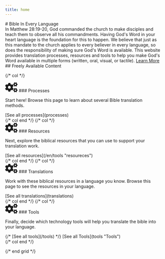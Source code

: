 ```yaml
---
title: home
---
```


<div
  class="min-h-screen grid place-content-center bg-#555 bg-blend-multiply bg-cover bg-fixed bg-center-bottom py-30"
  style={`background-image: url("/images/bgbk.jpeg")`}
>
  <div class="max-w-prose mx-auto text-white px-4">
    <div class="text-center font-700 mb-12">
    # Bible In Every Language
    </div>
    In Matthew 28:19-20, God commanded the church to make disciples and teach them
    to observe all his commandments. Having God's Word in your heart language is
    the foundation for this to happen. We believe that just as this mandate to the
    church applies to every believer in every language, so does the responsibility
    of making sure God's Word is available. This website provides translation processes,
    resources and tools to help you make God's Word available in multiple forms (written,
    oral, visual, or tactile).
    <a
      href="#freely-available-content"
      class="text-center text-white px-10 py-4 border  font-700  decoration-none border-white border-2 rounded block h-20 w-72 bg-transparent mx-auto mt-8"
    >
      Learn More
    </a>
  </div>
</div>

<div class="container mx-auto py-32 px-4">
<div class="text-center mb-8">
## Freely Available Content
</div>
<div class="grid grid-cols-[repeat(auto-fit,_minmax(200px,1fr))] gap-6 lg:gap-10">

{/* col */}

  <div class="flex flex-col justify-between">
  <div class="text-[#954547] flex gap-2 items-center">
<svg xmlns="http://www.w3.org/2000/svg" width="40" height="32" viewBox="0 0 640 512"><path fill="currentColor" d="m512.1 191l-8.2 14.3c-3 5.3-9.4 7.5-15.1 5.4c-11.8-4.4-22.6-10.7-32.1-18.6c-4.6-3.8-5.8-10.5-2.8-15.7l8.2-14.3c-6.9-8-12.3-17.3-15.9-27.4h-16.5c-6 0-11.2-4.3-12.2-10.3c-2-12-2.1-24.6 0-37.1c1-6 6.2-10.4 12.2-10.4h16.5c3.6-10.1 9-19.4 15.9-27.4l-8.2-14.3c-3-5.2-1.9-11.9 2.8-15.7c9.5-7.9 20.4-14.2 32.1-18.6c5.7-2.1 12.1.1 15.1 5.4l8.2 14.3c10.5-1.9 21.2-1.9 31.7 0L552 6.3c3-5.3 9.4-7.5 15.1-5.4c11.8 4.4 22.6 10.7 32.1 18.6c4.6 3.8 5.8 10.5 2.8 15.7l-8.2 14.3c6.9 8 12.3 17.3 15.9 27.4h16.5c6 0 11.2 4.3 12.2 10.3c2 12 2.1 24.6 0 37.1c-1 6-6.2 10.4-12.2 10.4h-16.5c-3.6 10.1-9 19.4-15.9 27.4l8.2 14.3c3 5.2 1.9 11.9-2.8 15.7c-9.5 7.9-20.4 14.2-32.1 18.6c-5.7 2.1-12.1-.1-15.1-5.4l-8.2-14.3c-10.4 1.9-21.2 1.9-31.7 0zm-10.5-58.8c38.5 29.6 82.4-14.3 52.8-52.8c-38.5-29.7-82.4 14.3-52.8 52.8zM386.3 286.1l33.7 16.8c10.1 5.8 14.5 18.1 10.5 29.1c-8.9 24.2-26.4 46.4-42.6 65.8c-7.4 8.9-20.2 11.1-30.3 5.3l-29.1-16.8c-16 13.7-34.6 24.6-54.9 31.7v33.6c0 11.6-8.3 21.6-19.7 23.6c-24.6 4.2-50.4 4.4-75.9 0c-11.5-2-20-11.9-20-23.6V418c-20.3-7.2-38.9-18-54.9-31.7L74 403c-10 5.8-22.9 3.6-30.3-5.3c-16.2-19.4-33.3-41.6-42.2-65.7c-4-10.9.4-23.2 10.5-29.1l33.3-16.8c-3.9-20.9-3.9-42.4 0-63.4L12 205.8c-10.1-5.8-14.6-18.1-10.5-29c8.9-24.2 26-46.4 42.2-65.8c7.4-8.9 20.2-11.1 30.3-5.3l29.1 16.8c16-13.7 34.6-24.6 54.9-31.7V57.1c0-11.5 8.2-21.5 19.6-23.5c24.6-4.2 50.5-4.4 76-.1c11.5 2 20 11.9 20 23.6v33.6c20.3 7.2 38.9 18 54.9 31.7l29.1-16.8c10-5.8 22.9-3.6 30.3 5.3c16.2 19.4 33.2 41.6 42.1 65.8c4 10.9.1 23.2-10 29.1l-33.7 16.8c3.9 21 3.9 42.5 0 63.5zm-117.6 21.1c59.2-77-28.7-164.9-105.7-105.7c-59.2 77 28.7 164.9 105.7 105.7zm243.4 182.7l-8.2 14.3c-3 5.3-9.4 7.5-15.1 5.4c-11.8-4.4-22.6-10.7-32.1-18.6c-4.6-3.8-5.8-10.5-2.8-15.7l8.2-14.3c-6.9-8-12.3-17.3-15.9-27.4h-16.5c-6 0-11.2-4.3-12.2-10.3c-2-12-2.1-24.6 0-37.1c1-6 6.2-10.4 12.2-10.4h16.5c3.6-10.1 9-19.4 15.9-27.4l-8.2-14.3c-3-5.2-1.9-11.9 2.8-15.7c9.5-7.9 20.4-14.2 32.1-18.6c5.7-2.1 12.1.1 15.1 5.4l8.2 14.3c10.5-1.9 21.2-1.9 31.7 0l8.2-14.3c3-5.3 9.4-7.5 15.1-5.4c11.8 4.4 22.6 10.7 32.1 18.6c4.6 3.8 5.8 10.5 2.8 15.7l-8.2 14.3c6.9 8 12.3 17.3 15.9 27.4h16.5c6 0 11.2 4.3 12.2 10.3c2 12 2.1 24.6 0 37.1c-1 6-6.2 10.4-12.2 10.4h-16.5c-3.6 10.1-9 19.4-15.9 27.4l8.2 14.3c3 5.2 1.9 11.9-2.8 15.7c-9.5 7.9-20.4 14.2-32.1 18.6c-5.7 2.1-12.1-.1-15.1-5.4l-8.2-14.3c-10.4 1.9-21.2 1.9-31.7 0zM501.6 431c38.5 29.6 82.4-14.3 52.8-52.8c-38.5-29.6-82.4 14.3-52.8 52.8z"/></svg>
  ### Processes
  </div>
<p class="my-4"> Start here! Browse this page to learn about several Bible translation methods. </p>
  <span class="block">
[See all processes](processes)
  </span>
  </div>
{/* col end */}
{/* col */}
  <div class="flex flex-col justify-between">
  <div class="text-[#d89234] flex gap-2 items-center">
<svg xmlns="http://www.w3.org/2000/svg" width="40" height="32" viewBox="0 0 640 512"><path fill="currentColor" d="m512.1 191l-8.2 14.3c-3 5.3-9.4 7.5-15.1 5.4c-11.8-4.4-22.6-10.7-32.1-18.6c-4.6-3.8-5.8-10.5-2.8-15.7l8.2-14.3c-6.9-8-12.3-17.3-15.9-27.4h-16.5c-6 0-11.2-4.3-12.2-10.3c-2-12-2.1-24.6 0-37.1c1-6 6.2-10.4 12.2-10.4h16.5c3.6-10.1 9-19.4 15.9-27.4l-8.2-14.3c-3-5.2-1.9-11.9 2.8-15.7c9.5-7.9 20.4-14.2 32.1-18.6c5.7-2.1 12.1.1 15.1 5.4l8.2 14.3c10.5-1.9 21.2-1.9 31.7 0L552 6.3c3-5.3 9.4-7.5 15.1-5.4c11.8 4.4 22.6 10.7 32.1 18.6c4.6 3.8 5.8 10.5 2.8 15.7l-8.2 14.3c6.9 8 12.3 17.3 15.9 27.4h16.5c6 0 11.2 4.3 12.2 10.3c2 12 2.1 24.6 0 37.1c-1 6-6.2 10.4-12.2 10.4h-16.5c-3.6 10.1-9 19.4-15.9 27.4l8.2 14.3c3 5.2 1.9 11.9-2.8 15.7c-9.5 7.9-20.4 14.2-32.1 18.6c-5.7 2.1-12.1-.1-15.1-5.4l-8.2-14.3c-10.4 1.9-21.2 1.9-31.7 0zm-10.5-58.8c38.5 29.6 82.4-14.3 52.8-52.8c-38.5-29.7-82.4 14.3-52.8 52.8zM386.3 286.1l33.7 16.8c10.1 5.8 14.5 18.1 10.5 29.1c-8.9 24.2-26.4 46.4-42.6 65.8c-7.4 8.9-20.2 11.1-30.3 5.3l-29.1-16.8c-16 13.7-34.6 24.6-54.9 31.7v33.6c0 11.6-8.3 21.6-19.7 23.6c-24.6 4.2-50.4 4.4-75.9 0c-11.5-2-20-11.9-20-23.6V418c-20.3-7.2-38.9-18-54.9-31.7L74 403c-10 5.8-22.9 3.6-30.3-5.3c-16.2-19.4-33.3-41.6-42.2-65.7c-4-10.9.4-23.2 10.5-29.1l33.3-16.8c-3.9-20.9-3.9-42.4 0-63.4L12 205.8c-10.1-5.8-14.6-18.1-10.5-29c8.9-24.2 26-46.4 42.2-65.8c7.4-8.9 20.2-11.1 30.3-5.3l29.1 16.8c16-13.7 34.6-24.6 54.9-31.7V57.1c0-11.5 8.2-21.5 19.6-23.5c24.6-4.2 50.5-4.4 76-.1c11.5 2 20 11.9 20 23.6v33.6c20.3 7.2 38.9 18 54.9 31.7l29.1-16.8c10-5.8 22.9-3.6 30.3 5.3c16.2 19.4 33.2 41.6 42.1 65.8c4 10.9.1 23.2-10 29.1l-33.7 16.8c3.9 21 3.9 42.5 0 63.5zm-117.6 21.1c59.2-77-28.7-164.9-105.7-105.7c-59.2 77 28.7 164.9 105.7 105.7zm243.4 182.7l-8.2 14.3c-3 5.3-9.4 7.5-15.1 5.4c-11.8-4.4-22.6-10.7-32.1-18.6c-4.6-3.8-5.8-10.5-2.8-15.7l8.2-14.3c-6.9-8-12.3-17.3-15.9-27.4h-16.5c-6 0-11.2-4.3-12.2-10.3c-2-12-2.1-24.6 0-37.1c1-6 6.2-10.4 12.2-10.4h16.5c3.6-10.1 9-19.4 15.9-27.4l-8.2-14.3c-3-5.2-1.9-11.9 2.8-15.7c9.5-7.9 20.4-14.2 32.1-18.6c5.7-2.1 12.1.1 15.1 5.4l8.2 14.3c10.5-1.9 21.2-1.9 31.7 0l8.2-14.3c3-5.3 9.4-7.5 15.1-5.4c11.8 4.4 22.6 10.7 32.1 18.6c4.6 3.8 5.8 10.5 2.8 15.7l-8.2 14.3c6.9 8 12.3 17.3 15.9 27.4h16.5c6 0 11.2 4.3 12.2 10.3c2 12 2.1 24.6 0 37.1c-1 6-6.2 10.4-12.2 10.4h-16.5c-3.6 10.1-9 19.4-15.9 27.4l8.2 14.3c3 5.2 1.9 11.9-2.8 15.7c-9.5 7.9-20.4 14.2-32.1 18.6c-5.7 2.1-12.1-.1-15.1-5.4l-8.2-14.3c-10.4 1.9-21.2 1.9-31.7 0zM501.6 431c38.5 29.6 82.4-14.3 52.8-52.8c-38.5-29.6-82.4 14.3-52.8 52.8z"/></svg>
  ### Resources
  </div>
<p class="my-4">Next, explore the biblical resources that you can use to support your translation work.</p>
  <span class="block">
[See all resources](/en/tools "resoureces")
  </span>
  </div>
{/* col end */}
{/* col */}
  <div class="flex flex-col justify-between">
  <div class="text-[#8dc42e] flex gap-2 items-center">
<svg xmlns="http://www.w3.org/2000/svg" width="40" height="32" viewBox="0 0 640 512"><path fill="currentColor" d="m512.1 191l-8.2 14.3c-3 5.3-9.4 7.5-15.1 5.4c-11.8-4.4-22.6-10.7-32.1-18.6c-4.6-3.8-5.8-10.5-2.8-15.7l8.2-14.3c-6.9-8-12.3-17.3-15.9-27.4h-16.5c-6 0-11.2-4.3-12.2-10.3c-2-12-2.1-24.6 0-37.1c1-6 6.2-10.4 12.2-10.4h16.5c3.6-10.1 9-19.4 15.9-27.4l-8.2-14.3c-3-5.2-1.9-11.9 2.8-15.7c9.5-7.9 20.4-14.2 32.1-18.6c5.7-2.1 12.1.1 15.1 5.4l8.2 14.3c10.5-1.9 21.2-1.9 31.7 0L552 6.3c3-5.3 9.4-7.5 15.1-5.4c11.8 4.4 22.6 10.7 32.1 18.6c4.6 3.8 5.8 10.5 2.8 15.7l-8.2 14.3c6.9 8 12.3 17.3 15.9 27.4h16.5c6 0 11.2 4.3 12.2 10.3c2 12 2.1 24.6 0 37.1c-1 6-6.2 10.4-12.2 10.4h-16.5c-3.6 10.1-9 19.4-15.9 27.4l8.2 14.3c3 5.2 1.9 11.9-2.8 15.7c-9.5 7.9-20.4 14.2-32.1 18.6c-5.7 2.1-12.1-.1-15.1-5.4l-8.2-14.3c-10.4 1.9-21.2 1.9-31.7 0zm-10.5-58.8c38.5 29.6 82.4-14.3 52.8-52.8c-38.5-29.7-82.4 14.3-52.8 52.8zM386.3 286.1l33.7 16.8c10.1 5.8 14.5 18.1 10.5 29.1c-8.9 24.2-26.4 46.4-42.6 65.8c-7.4 8.9-20.2 11.1-30.3 5.3l-29.1-16.8c-16 13.7-34.6 24.6-54.9 31.7v33.6c0 11.6-8.3 21.6-19.7 23.6c-24.6 4.2-50.4 4.4-75.9 0c-11.5-2-20-11.9-20-23.6V418c-20.3-7.2-38.9-18-54.9-31.7L74 403c-10 5.8-22.9 3.6-30.3-5.3c-16.2-19.4-33.3-41.6-42.2-65.7c-4-10.9.4-23.2 10.5-29.1l33.3-16.8c-3.9-20.9-3.9-42.4 0-63.4L12 205.8c-10.1-5.8-14.6-18.1-10.5-29c8.9-24.2 26-46.4 42.2-65.8c7.4-8.9 20.2-11.1 30.3-5.3l29.1 16.8c16-13.7 34.6-24.6 54.9-31.7V57.1c0-11.5 8.2-21.5 19.6-23.5c24.6-4.2 50.5-4.4 76-.1c11.5 2 20 11.9 20 23.6v33.6c20.3 7.2 38.9 18 54.9 31.7l29.1-16.8c10-5.8 22.9-3.6 30.3 5.3c16.2 19.4 33.2 41.6 42.1 65.8c4 10.9.1 23.2-10 29.1l-33.7 16.8c3.9 21 3.9 42.5 0 63.5zm-117.6 21.1c59.2-77-28.7-164.9-105.7-105.7c-59.2 77 28.7 164.9 105.7 105.7zm243.4 182.7l-8.2 14.3c-3 5.3-9.4 7.5-15.1 5.4c-11.8-4.4-22.6-10.7-32.1-18.6c-4.6-3.8-5.8-10.5-2.8-15.7l8.2-14.3c-6.9-8-12.3-17.3-15.9-27.4h-16.5c-6 0-11.2-4.3-12.2-10.3c-2-12-2.1-24.6 0-37.1c1-6 6.2-10.4 12.2-10.4h16.5c3.6-10.1 9-19.4 15.9-27.4l-8.2-14.3c-3-5.2-1.9-11.9 2.8-15.7c9.5-7.9 20.4-14.2 32.1-18.6c5.7-2.1 12.1.1 15.1 5.4l8.2 14.3c10.5-1.9 21.2-1.9 31.7 0l8.2-14.3c3-5.3 9.4-7.5 15.1-5.4c11.8 4.4 22.6 10.7 32.1 18.6c4.6 3.8 5.8 10.5 2.8 15.7l-8.2 14.3c6.9 8 12.3 17.3 15.9 27.4h16.5c6 0 11.2 4.3 12.2 10.3c2 12 2.1 24.6 0 37.1c-1 6-6.2 10.4-12.2 10.4h-16.5c-3.6 10.1-9 19.4-15.9 27.4l8.2 14.3c3 5.2 1.9 11.9-2.8 15.7c-9.5 7.9-20.4 14.2-32.1 18.6c-5.7 2.1-12.1-.1-15.1-5.4l-8.2-14.3c-10.4 1.9-21.2 1.9-31.7 0zM501.6 431c38.5 29.6 82.4-14.3 52.8-52.8c-38.5-29.6-82.4 14.3-52.8 52.8z"/></svg>
  ### Translations
  </div>
  <p class="my-4">Work with these biblical resources in a language you know. Browse this page to see the resources in your language.</p>
  <span class="block">
[See all translations](translations)
  </span>
  </div>
{/* col end */}
{/* col */}
  <div class="flex flex-col justify-between">
  <div class="text-[#706356] flex gap-2 items-center">
<svg xmlns="http://www.w3.org/2000/svg" width="40" height="32" viewBox="0 0 640 512"><path fill="currentColor" d="m512.1 191l-8.2 14.3c-3 5.3-9.4 7.5-15.1 5.4c-11.8-4.4-22.6-10.7-32.1-18.6c-4.6-3.8-5.8-10.5-2.8-15.7l8.2-14.3c-6.9-8-12.3-17.3-15.9-27.4h-16.5c-6 0-11.2-4.3-12.2-10.3c-2-12-2.1-24.6 0-37.1c1-6 6.2-10.4 12.2-10.4h16.5c3.6-10.1 9-19.4 15.9-27.4l-8.2-14.3c-3-5.2-1.9-11.9 2.8-15.7c9.5-7.9 20.4-14.2 32.1-18.6c5.7-2.1 12.1.1 15.1 5.4l8.2 14.3c10.5-1.9 21.2-1.9 31.7 0L552 6.3c3-5.3 9.4-7.5 15.1-5.4c11.8 4.4 22.6 10.7 32.1 18.6c4.6 3.8 5.8 10.5 2.8 15.7l-8.2 14.3c6.9 8 12.3 17.3 15.9 27.4h16.5c6 0 11.2 4.3 12.2 10.3c2 12 2.1 24.6 0 37.1c-1 6-6.2 10.4-12.2 10.4h-16.5c-3.6 10.1-9 19.4-15.9 27.4l8.2 14.3c3 5.2 1.9 11.9-2.8 15.7c-9.5 7.9-20.4 14.2-32.1 18.6c-5.7 2.1-12.1-.1-15.1-5.4l-8.2-14.3c-10.4 1.9-21.2 1.9-31.7 0zm-10.5-58.8c38.5 29.6 82.4-14.3 52.8-52.8c-38.5-29.7-82.4 14.3-52.8 52.8zM386.3 286.1l33.7 16.8c10.1 5.8 14.5 18.1 10.5 29.1c-8.9 24.2-26.4 46.4-42.6 65.8c-7.4 8.9-20.2 11.1-30.3 5.3l-29.1-16.8c-16 13.7-34.6 24.6-54.9 31.7v33.6c0 11.6-8.3 21.6-19.7 23.6c-24.6 4.2-50.4 4.4-75.9 0c-11.5-2-20-11.9-20-23.6V418c-20.3-7.2-38.9-18-54.9-31.7L74 403c-10 5.8-22.9 3.6-30.3-5.3c-16.2-19.4-33.3-41.6-42.2-65.7c-4-10.9.4-23.2 10.5-29.1l33.3-16.8c-3.9-20.9-3.9-42.4 0-63.4L12 205.8c-10.1-5.8-14.6-18.1-10.5-29c8.9-24.2 26-46.4 42.2-65.8c7.4-8.9 20.2-11.1 30.3-5.3l29.1 16.8c16-13.7 34.6-24.6 54.9-31.7V57.1c0-11.5 8.2-21.5 19.6-23.5c24.6-4.2 50.5-4.4 76-.1c11.5 2 20 11.9 20 23.6v33.6c20.3 7.2 38.9 18 54.9 31.7l29.1-16.8c10-5.8 22.9-3.6 30.3 5.3c16.2 19.4 33.2 41.6 42.1 65.8c4 10.9.1 23.2-10 29.1l-33.7 16.8c3.9 21 3.9 42.5 0 63.5zm-117.6 21.1c59.2-77-28.7-164.9-105.7-105.7c-59.2 77 28.7 164.9 105.7 105.7zm243.4 182.7l-8.2 14.3c-3 5.3-9.4 7.5-15.1 5.4c-11.8-4.4-22.6-10.7-32.1-18.6c-4.6-3.8-5.8-10.5-2.8-15.7l8.2-14.3c-6.9-8-12.3-17.3-15.9-27.4h-16.5c-6 0-11.2-4.3-12.2-10.3c-2-12-2.1-24.6 0-37.1c1-6 6.2-10.4 12.2-10.4h16.5c3.6-10.1 9-19.4 15.9-27.4l-8.2-14.3c-3-5.2-1.9-11.9 2.8-15.7c9.5-7.9 20.4-14.2 32.1-18.6c5.7-2.1 12.1.1 15.1 5.4l8.2 14.3c10.5-1.9 21.2-1.9 31.7 0l8.2-14.3c3-5.3 9.4-7.5 15.1-5.4c11.8 4.4 22.6 10.7 32.1 18.6c4.6 3.8 5.8 10.5 2.8 15.7l-8.2 14.3c6.9 8 12.3 17.3 15.9 27.4h16.5c6 0 11.2 4.3 12.2 10.3c2 12 2.1 24.6 0 37.1c-1 6-6.2 10.4-12.2 10.4h-16.5c-3.6 10.1-9 19.4-15.9 27.4l8.2 14.3c3 5.2 1.9 11.9-2.8 15.7c-9.5 7.9-20.4 14.2-32.1 18.6c-5.7 2.1-12.1-.1-15.1-5.4l-8.2-14.3c-10.4 1.9-21.2 1.9-31.7 0zM501.6 431c38.5 29.6 82.4-14.3 52.8-52.8c-38.5-29.6-82.4 14.3-52.8 52.8z"/></svg>
  ### Tools
  </div>
  <p class="my-4">Finally, decide which technology tools will help you translate the bible into your language.</p>
  <span class="block">
{/* [See all tools](/tools) */}
      [See all Tools](tools "Tools")

  </span>
  </div>
{/* col end */}

{/* end grid */}

   </div>

  </div>
